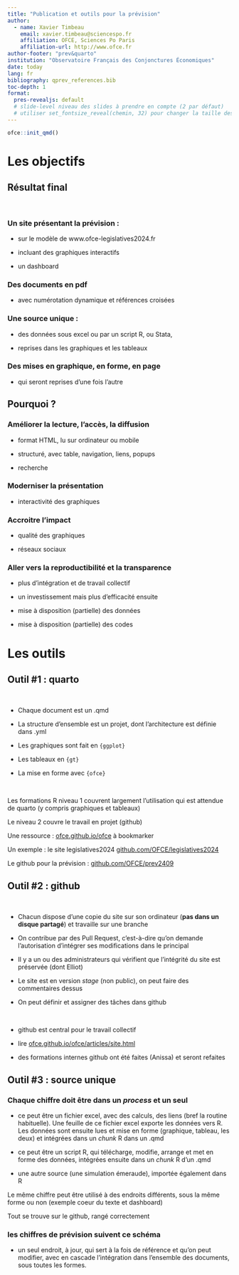 ```yaml
---
title: "Publication et outils pour la prévision"
author:
  - name: Xavier Timbeau
    email: xavier.timbeau@sciencespo.fr
    affiliation: OFCE, Sciences Po Paris
    affiliation-url: http://www.ofce.fr
author-footer: "prev&quarto"
institution: "Observatoire Français des Conjonctures Économiques"
date: today
lang: fr
bibliography: qprev_references.bib
toc-depth: 1
format: 
  pres-revealjs: default
  # slide-level niveau des slides à prendre en compte (2 par défaut)
  # utiliser set_fontsize_reveal(chemin, 32) pour changer la taille des caractères
---
```


```r
ofce::init_qmd()
```

# Les objectifs

## Résultat final

<br>

### Un site présentant la prévision :

-   sur le modèle de www.ofce-legislatives2024.fr

-   incluant des graphiques interactifs

-   un dashboard

### Des documents en pdf

-   avec numérotation dynamique et références croisées

### Une source unique : 

-   des données sous excel ou par un script R, ou Stata,

-   reprises dans les graphiques et les tableaux

### Des mises en graphique, en forme, en page

-   qui seront reprises d'une fois l'autre

## Pourquoi ?

### Améliorer la lecture, l'accès, la diffusion

-   format HTML, lu sur ordinateur ou mobile

-   structuré, avec table, navigation, liens, popups

-   recherche

### Moderniser la présentation

-   interactivité des graphiques

### Accroitre l'impact

-   qualité des graphiques

-   réseaux sociaux

### Aller vers la reproductibilité et la transparence

-   plus d'intégration et de travail collectif

-   un investissement mais plus d'efficacité ensuite

-   mise à disposition (partielle) des données

-   mise à disposition (partielle) des codes


# Les outils

## Outil #1 : quarto

<br>

-   Chaque document est un .qmd

-   La structure d'ensemble est un projet, dont l'architecture est définie dans .yml

-   Les graphiques sont fait en `{ggplot}`

-   Les tableaux en `{gt}`

-   La mise en forme avec `{ofce}`

<br>

Les formations R niveau 1 couvrent largement l'utilisation qui est attendue de quarto (y compris graphiques et tableaux)

Le niveau 2 couvre le travail en projet (github)

Une ressource : [ofce.github.io/ofce](https://ofce.github.io/ofce) à bookmarker

Un exemple : le site legislatives2024 [github.com/OFCE/legislatives2024](https://github.com/OFCE/legislatives2024)

Le github pour la prévision : [github.com/OFCE/prev2409](https://github.com/OFCE/prev2409)

## Outil #2 : github

<br>

-   Chacun dispose d'une copie du site sur son ordinateur (**pas dans un disque partagé**) et travaille sur une branche

-   On contribue par des Pull Request, c'est-à-dire qu'on demande l'autorisation d'intégrer ses modifications dans le principal

-   Il y a un ou des administrateurs qui vérifient que l'intégrité du site est préservée (dont Elliot)

-   Le site est en version *stage* (non public), on peut faire des commentaires dessus

-   On peut définir et assigner des tâches dans github

<br>

-   github est central pour le travail collectif

-   lire [ofce.github.io/ofce/articles/site.html](https://ofce.github.io/ofce/articles/site.html)

-   des formations internes github ont été faites (Anissa) et seront refaites

## Outil #3 : source unique

### Chaque chiffre doit être dans un *process* et un seul

-    ce peut être un fichier excel, avec des calculs, des liens (bref la routine habituelle). Une feuille de ce fichier excel exporte les données vers R. Les données sont ensuite lues et mise en forme (graphique, tableau, les deux) et intégrées dans un *chunk* R dans un .qmd

-    ce peut être un script R, qui télécharge, modifie, arrange et met en forme des données, intégrées ensuite dans un *chunk* R d'un .qmd

-    une autre source (une simulation émeraude), importée également dans R

Le même chiffre peut être utilisé à des endroits différents, sous la même forme ou non (exemple coeur du texte et dashboard)

Tout se trouve sur le github, rangé correctement

### les chiffres de prévision suivent ce schéma

-   un seul endroit, à jour, qui sert à la fois de référence et qu'on peut modifier, avec en cascade l'intégration dans l'ensemble des documents, sous toutes les formes.
